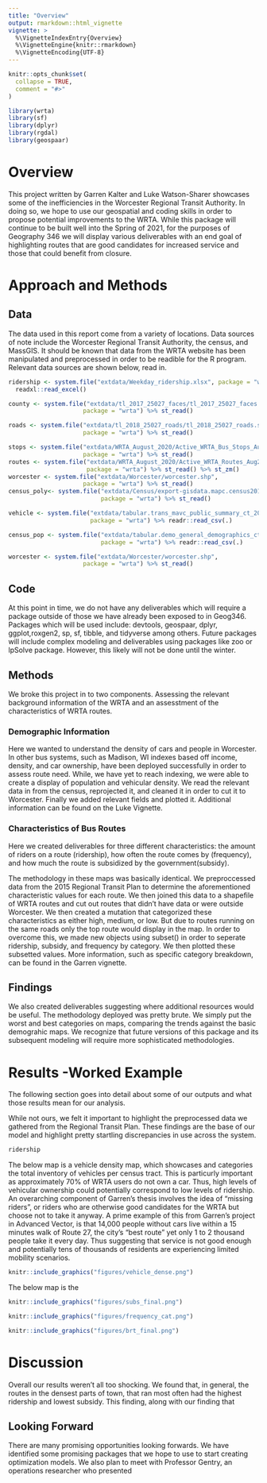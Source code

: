 ```yaml
---
title: "Overview"
output: rmarkdown::html_vignette
vignette: >
  %\VignetteIndexEntry{Overview}
  %\VignetteEngine{knitr::rmarkdown}
  %\VignetteEncoding{UTF-8}
---
```


```r
knitr::opts_chunk$set(
  collapse = TRUE,
  comment = "#>"
)
```

```r
library(wrta)
library(sf)
library(dplyr)
library(rgdal)
library(geospaar)
```

# Overview

This project written by Garren Kalter and Luke Watson-Sharer showcases some of the inefficiencies in the Worcester Regional Transit Authority. In doing so, we hope to use our geospatial and coding skills in order to propose potential improvements to the WRTA. While this package will continue to be built well into the Spring of 2021, for the purposes of Geography 346 we will display various deliverables with an end goal of highlighting routes that are good candidates for increased service and those that could benefit from closure. 


# Approach and Methods

## Data

The data used in this report come from a variety of locations. Data sources of note include the Worcester Regional Transit Authority, the census, and MassGIS. It should be known that data from the WRTA website has been manipulated and preprocessed in order to be readible for the R program. Relevant data sources are shown below, read in. 

```r


ridership <- system.file("extdata/Weekday_ridership.xlsx", package = "wrta") %>% 
  readxl::read_excel() 

county <- system.file("extdata/tl_2017_25027_faces/tl_2017_25027_faces.shp",
                     package = "wrta") %>% st_read()

roads <- system.file("extdata/tl_2018_25027_roads/tl_2018_25027_roads.shp",
                     package = "wrta") %>% st_read()

stops <- system.file("extdata/WRTA_August_2020/Active_WRTA_Bus_Stops_Aug2020.shp",
                     package = "wrta") %>% st_read()
routes <- system.file("extdata/WRTA_August_2020/Active_WRTA_Routes_Aug2020.shp",
                      package = "wrta") %>% st_read() %>% st_zm()
worcester <- system.file("extdata/Worcester/worcester.shp",
                     package = "wrta") %>% st_read()
census_poly<- system.file("extdata/Census/export-gisdata.mapc.census2010_tracts_poly.shp",          
                          package = "wrta") %>% st_read()

vehicle <- system.file("extdata/tabular.trans_mavc_public_summary_ct_2014_q4.csv", 
                       package = "wrta") %>% readr::read_csv(.)

census_pop <- system.file("extdata/tabular.demo_general_demographics_ct_2010.csv",
                          package = "wrta") %>% readr::read_csv(.)

worcester <- system.file("extdata/Worcester/worcester.shp",
                     package = "wrta") %>% st_read()

```


## Code
At this point in time, we do not have any deliverables which will require a package outside of those we have already been exposed to in Geog346. Packages which will be used include: devtools, geospaar, dplyr, ggplot,roxgen2, sp, sf, tibble, and tidyverse among others. Future packages will include complex modeling and deliverables using packages like zoo or lpSolve package. However, this likely will not be done until the winter.

## Methods

We broke this project in to two components. Assessing the relevant background information of the WRTA and an assesstment of the characteristics of WRTA routes.

### Demographic Information

Here we wanted to understand the density of cars and people in Worcester. In other bus systems, such as Madison, WI indexes based off income, density, and car ownership, have been deployed successfully in order to assess route need. While, we have yet to reach indexing, we were able to create a display of population and vehicular density. We read the relevant data in from the census, reprojected it, and cleaned it in order to cut it to Worcester. Finally we added relevant fields and plotted it. Additional information can be found on the Luke Vignette.


### Characteristics of Bus Routes

Here we created deliverables for three different characteristics: the amount of riders on a route (ridership), how often the route comes by (frequency), and how much the route is subsidized by the government(subsidy). 

The methodology in these maps was basically identical. We preproccessed data from the 2015 
Regional Transit Plan to determine the aforementioned characteristic values for each route. We then joined this data to a shapefile of WRTA routes and cut out routes that didn't have data or were outside Worcester. We then created a mutation that categorized these characteristics as either  high, medium, or low.  But due to routes running on the same roads only the top route would display in the map. In order to overcome this, we made new objects using subset() in order to seperate ridership, subsidy, and frequency by category.
We then plotted these subsetted values. More information, such as specific category breakdown, can be found in the Garren vignette.

## Findings

We also created deliverables suggesting where additional resources would be useful. The methodology deployed was pretty brute. We simply put the worst and best categories on maps, comparing the trends against the basic demograhic maps. We recognize that future versions of this package and its subsequent modeling will require more sophisticated methodologies. 


# Results -Worked Example

The following section goes into detail about some of our outputs and what those results mean for our analysis. 

While not ours, we felt it important to highlight the preprocessed data we gathered from the Regional Transit Plan. These findings are the base of our model and highlight pretty startling discrepancies in use across the system.

```r
ridership
```


The below map is a vehicle density map, which showcases and categories the total inventory of vehicles per census tract. This is particurly important as approximately 70% of WRTA users do not own a car. Thus, high levels of vehicular ownership could potentially correspond to low levels of ridership.  An overarching component of Garren's thesis involves the idea of "missing riders", or riders who are otherwise good candidates for the WRTA but choose not to take it anyway. A prime example  of this from Garren's project in Advanced Vector, is that 14,000 people without cars live within a 15 minutes walk of Route 27, the city's "best route" yet only 1 to 2 thousand people take it every day. Thus suggesting that service is not good enough and potentially tens of thousands of residents are experiencing limited mobility scenarios.

```r
knitr::include_graphics("figures/vehicle_dense.png")
```

The below map is the 

```r
knitr::include_graphics("figures/subs_final.png")
```


```r
knitr::include_graphics("figures/frequency_cat.png")
```


```r
knitr::include_graphics("figures/brt_final.png")
```

# Discussion 

Overall our results weren't all too shocking. We found that, in general, the routes in the densest parts of town, that ran most often had the highest ridership and lowest subsidy. This finding, along with our finding that


## Looking Forward
There are many promising opportunities looking forwards. We have identified some promising packages that we hope to use to start creating optimization models. We also plan to meet with Professor Gentry, an operations researcher who presented


